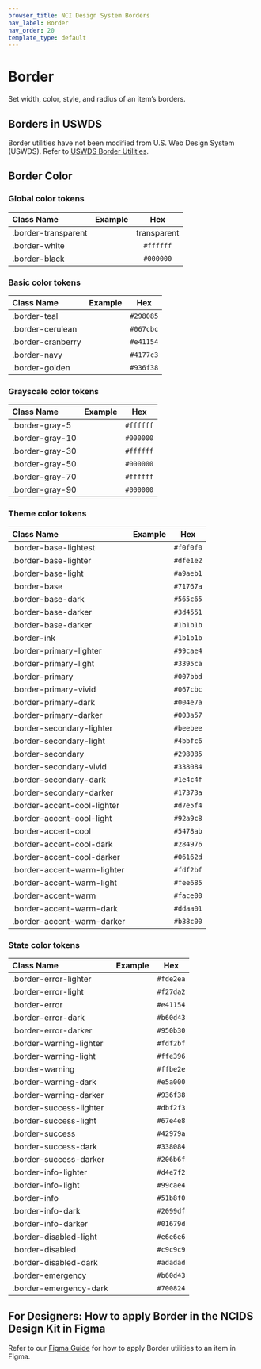 ```yaml
---
browser_title: NCI Design System Borders
nav_label: Border
nav_order: 20
template_type: default
---
```


# Border

Set width, color, style, and radius of an item’s borders.

## Borders in USWDS

Border utilities have not been modified from U.S. Web Design System (USWDS). Refer to [USWDS Border Utilities](https://designsystem.digital.gov/utilities/border/).

## Border Color

### Global color tokens

| Class Name          |                                                                              Example                                                                              |     Hex     |
| :------------------ | :---------------------------------------------------------------------------------------------------------------------------------------------------------------: | :---------: |
| .border-transparent | <div className="square-4 radius-sm .border-middle padding-05 bg-ink"><div className="square-3 radius-sm display-block border-1px border-transparent"></div></div> | transparent |
| .border-white       |    <div className="square-4 radius-sm .border-middle padding-05 bg-ink"><div className="square-3 radius-sm display-block border-1px border-white"></div></div>    |  `#ffffff`  |
| .border-black       |       <div className="square-4 radius-sm .border-middle padding-05"><div className="square-3 radius-sm display-block border-1px border-black"></div></div>        |  `#000000`  |

### Basic color tokens

| Class Name        |                                                                         Example                                                                          |    Hex    |
| :---------------- | :------------------------------------------------------------------------------------------------------------------------------------------------------: | :-------: |
| .border-teal      |   <div className="square-4 radius-sm .border-middle padding-05"><div className="square-3 radius-sm display-block border-1px border-teal"></div></div>    | `#298085` |
| .border-cerulean  | <div className="square-4 radius-sm .border-middle padding-05"><div className="square-3 radius-sm display-block border-1px border-cerulean"></div></div>  | `#067cbc` |
| .border-cranberry | <div className="square-4 radius-sm .border-middle padding-05"><div className="square-3 radius-sm display-block border-1px border-cranberry"></div></div> | `#e41154` |
| .border-navy      |   <div className="square-4 radius-sm .border-middle padding-05"><div className="square-3 radius-sm display-block border-1px border-navy"></div></div>    | `#4177c3` |
| .border-golden    |  <div className="square-4 radius-sm .border-middle padding-05"><div className="square-3 radius-sm display-block border-1px border-golden"></div></div>   | `#936f38` |

### Grayscale color tokens

| Class Name      |                                                                            Example                                                                            |    Hex    |
| :-------------- | :-----------------------------------------------------------------------------------------------------------------------------------------------------------: | :-------: |
| .border-gray-5  | <div className="square-4 radius-sm .border-middle padding-05 bg-ink"><div className="square-3 radius-sm display-block border-1px border-gray-5"></div></div>  | `#ffffff` |
| .border-gray-10 | <div className="square-4 radius-sm .border-middle padding-05 bg-ink"><div className="square-3 radius-sm display-block border-1px border-gray-10"></div></div> | `#000000` |
| .border-gray-30 | <div className="square-4 radius-sm .border-middle padding-05 bg-ink"><div className="square-3 radius-sm display-block border-1px border-gray-30"></div></div> | `#ffffff` |
| .border-gray-50 |    <div className="square-4 radius-sm .border-middle padding-05"><div className="square-3 radius-sm display-block border-1px border-gray-50"></div></div>     | `#000000` |
| .border-gray-70 |    <div className="square-4 radius-sm .border-middle padding-05"><div className="square-3 radius-sm display-block border-1px border-gray-70"></div></div>     | `#ffffff` |
| .border-gray-90 |    <div className="square-4 radius-sm .border-middle padding-05"><div className="square-3 radius-sm display-block border-1px border-gray-90"></div></div>     | `#000000` |

### Theme color tokens

| Class Name                  |                                                                                  Example                                                                                  |    Hex    |
| :-------------------------- | :-----------------------------------------------------------------------------------------------------------------------------------------------------------------------: | :-------: |
| .border-base-lightest       |    <div className="square-4 radius-sm .border-middle padding-05 bg-ink"><div className="square-3 radius-sm display-block border-1px border-base-lightest"></div></div>    | `#f0f0f0` |
| .border-base-lighter        |    <div className="square-4 radius-sm .border-middle padding-05 bg-ink"><div className="square-3 radius-sm display-block border-1px border-base-lighter"></div></div>     | `#dfe1e2` |
| .border-base-light          |     <div className="square-4 radius-sm .border-middle padding-05 bg-ink"><div className="square-3 radius-sm display-block border-1px border-base-light"></div></div>      | `#a9aeb1` |
| .border-base                |            <div className="square-4 radius-sm .border-middle padding-05"><div className="square-3 radius-sm display-block border-1px border-base"></div></div>            | `#71767a` |
| .border-base-dark           |         <div className="square-4 radius-sm .border-middle padding-05"><div className="square-3 radius-sm display-block border-1px border-base-dark"></div></div>          | `#565c65` |
| .border-base-darker         |        <div className="square-4 radius-sm .border-middle padding-05"><div className="square-3 radius-sm display-block border-1px border-base-darker"></div></div>         | `#3d4551` |
| .border-base-darker         |        <div className="square-4 radius-sm .border-middle padding-05"><div className="square-3 radius-sm display-block border-1px border-base-darkest"></div></div>        | `#1b1b1b` |
| .border-ink                 |            <div className="square-4 radius-sm .border-middle padding-05"><div className="square-3 radius-sm display-block border-1px border-ink"></div></div>             | `#1b1b1b` |
| .border-primary-lighter     |   <div className="square-4 radius-sm .border-middle padding-05 bg-ink"><div className="square-3 radius-sm display-block border-1px border-primary-lighter"></div></div>   | `#99cae4` |
| .border-primary-light       |    <div className="square-4 radius-sm .border-middle padding-05 bg-ink"><div className="square-3 radius-sm display-block border-1px border-primary-light"></div></div>    | `#3395ca` |
| .border-primary             |          <div className="square-4 radius-sm .border-middle padding-05"><div className="square-3 radius-sm display-block border-1px border-primary"></div></div>           | `#007bbd` |
| .border-primary-vivid       |       <div className="square-4 radius-sm .border-middle padding-05"><div className="square-3 radius-sm display-block border-1px border-primary-vivid"></div></div>        | `#067cbc` |
| .border-primary-dark        |        <div className="square-4 radius-sm .border-middle padding-05"><div className="square-3 radius-sm display-block border-1px border-primary-dark"></div></div>        | `#004e7a` |
| .border-primary-darker      |       <div className="square-4 radius-sm .border-middle padding-05"><div className="square-3 radius-sm display-block border-1px border-primary-darker"></div></div>       | `#003a57` |
| .border-secondary-lighter   |  <div className="square-4 radius-sm .border-middle padding-05 bg-ink"><div className="square-3 radius-sm display-block border-1px border-secondary-lighter"></div></div>  | `#beebee` |
| .border-secondary-light     |   <div className="square-4 radius-sm .border-middle padding-05 bg-ink"><div className="square-3 radius-sm display-block border-1px border-secondary-light"></div></div>   | `#4bbfc6` |
| .border-secondary           |         <div className="square-4 radius-sm .border-middle padding-05"><div className="square-3 radius-sm display-block border-1px border-secondary"></div></div>          | `#298085` |
| .border-secondary-vivid     |      <div className="square-4 radius-sm .border-middle padding-05"><div className="square-3 radius-sm display-block border-1px border-secondary-vivid"></div></div>       | `#338084` |
| .border-secondary-dark      |       <div className="square-4 radius-sm .border-middle padding-05"><div className="square-3 radius-sm display-block border-1px border-secondary-dark"></div></div>       | `#1e4c4f` |
| .border-secondary-darker    |      <div className="square-4 radius-sm .border-middle padding-05"><div className="square-3 radius-sm display-block border-1px border-secondary-darker"></div></div>      | `#17373a` |
| .border-accent-cool-lighter | <div className="square-4 radius-sm .border-middle padding-05 bg-ink"><div className="square-3 radius-sm display-block border-1px border-accent-cool-lighter"></div></div> | `#d7e5f4` |
| .border-accent-cool-light   |  <div className="square-4 radius-sm .border-middle padding-05 bg-ink"><div className="square-3 radius-sm display-block border-1px border-accent-cool-light"></div></div>  | `#92a9c8` |
| .border-accent-cool         |        <div className="square-4 radius-sm .border-middle padding-05"><div className="square-3 radius-sm display-block border-1px border-accent-cool"></div></div>         | `#5478ab` |
| .border-accent-cool-dark    |      <div className="square-4 radius-sm .border-middle padding-05"><div className="square-3 radius-sm display-block border-1px border-accent-cool-dark"></div></div>      | `#284976` |
| .border-accent-cool-darker  |     <div className="square-4 radius-sm .border-middle padding-05"><div className="square-3 radius-sm display-block border-1px border-accent-cool-darker"></div></div>     | `#06162d` |
| .border-accent-warm-lighter | <div className="square-4 radius-sm .border-middle padding-05 bg-ink"><div className="square-3 radius-sm display-block border-1px border-accent-warm-lighter"></div></div> | `#fdf2bf` |
| .border-accent-warm-light   |  <div className="square-4 radius-sm .border-middle padding-05 bg-ink"><div className="square-3 radius-sm display-block border-1px border-accent-warm-light"></div></div>  | `#fee685` |
| .border-accent-warm         |        <div className="square-4 radius-sm .border-middle padding-05"><div className="square-3 radius-sm display-block border-1px border-accent-warm"></div></div>         | `#face00` |
| .border-accent-warm-dark    |      <div className="square-4 radius-sm .border-middle padding-05"><div className="square-3 radius-sm display-block border-1px border-accent-warm-dark"></div></div>      | `#ddaa01` |
| .border-accent-warm-darker  |     <div className="square-4 radius-sm .border-middle padding-05"><div className="square-3 radius-sm display-block border-1px border-accent-warm-darker"></div></div>     | `#b38c00` |

### State color tokens

| Class Name              |                                                                                Example                                                                                |    Hex    |
| :---------------------- | :-------------------------------------------------------------------------------------------------------------------------------------------------------------------: | :-------: |
| .border-error-lighter   |  <div className="square-4 radius-sm .border-middle padding-05 bg-ink"><div className="square-3 radius-sm display-block border-1px border-error-lighter"></div></div>  | `#fde2ea` |
| .border-error-light     |   <div className="square-4 radius-sm .border-middle padding-05 bg-ink"><div className="square-3 radius-sm display-block border-1px border-error-light"></div></div>   | `#f27da2` |
| .border-error           |         <div className="square-4 radius-sm .border-middle padding-05"><div className="square-3 radius-sm display-block border-1px border-error"></div></div>          | `#e41154` |
| .border-error-dark      |       <div className="square-4 radius-sm .border-middle padding-05"><div className="square-3 radius-sm display-block border-1px border-error-dark"></div></div>       | `#b60d43` |
| .border-error-darker    |      <div className="square-4 radius-sm .border-middle padding-05"><div className="square-3 radius-sm display-block border-1px border-error-darker"></div></div>      | `#950b30` |
| .border-warning-lighter | <div className="square-4 radius-sm .border-middle padding-05 bg-ink"><div className="square-3 radius-sm display-block border-1px border-warning-lighter"></div></div> | `#fdf2bf` |
| .border-warning-light   |  <div className="square-4 radius-sm .border-middle padding-0 bg-ink5"><div className="square-3 radius-sm display-block border-1px border-warning-light"></div></div>  | `#ffe396` |
| .border-warning         |        <div className="square-4 radius-sm .border-middle padding-05"><div className="square-3 radius-sm display-block border-1px border-warning"></div></div>         | `#ffbe2e` |
| .border-warning-dark    |      <div className="square-4 radius-sm .border-middle padding-05"><div className="square-3 radius-sm display-block border-1px border-warning-dark"></div></div>      | `#e5a000` |
| .border-warning-darker  |     <div className="square-4 radius-sm .border-middle padding-05"><div className="square-3 radius-sm display-block border-1px border-warning-darker"></div></div>     | `#936f38` |
| .border-success-lighter | <div className="square-4 radius-sm .border-middle padding-05 bg-ink"><div className="square-3 radius-sm display-block border-1px border-success-lighter"></div></div> | `#dbf2f3` |
| .border-success-light   |  <div className="square-4 radius-sm .border-middle padding-05 bg-ink"><div className="square-3 radius-sm display-block border-1px border-success-light"></div></div>  | `#67e4e8` |
| .border-success         |        <div className="square-4 radius-sm .border-middle padding-05"><div className="square-3 radius-sm display-block border-1px border-success"></div></div>         | `#42979a` |
| .border-success-dark    |      <div className="square-4 radius-sm .border-middle padding-05"><div className="square-3 radius-sm display-block border-1px border-success-dark"></div></div>      | `#338084` |
| .border-success-darker  |     <div className="square-4 radius-sm .border-middle padding-05"><div className="square-3 radius-sm display-block border-1px border-success-darker"></div></div>     | `#206b6f` |
| .border-info-lighter    |  <div className="square-4 radius-sm .border-middle padding-05 bg-ink"><div className="square-3 radius-sm display-block border-1px border-info-lighter"></div></div>   | `#d4e7f2` |
| .border-info-light      |   <div className="square-4 radius-sm .border-middle padding-05 bg-ink"><div className="square-3 radius-sm display-block border-1px border-info-light"></div></div>    | `#99cae4` |
| .border-info            |          <div className="square-4 radius-sm .border-middle padding-05"><div className="square-3 radius-sm display-block border-1px border-info"></div></div>          | `#51b8f0` |
| .border-info-dark       |       <div className="square-4 radius-sm .border-middle padding-05"><div className="square-3 radius-sm display-block border-1px border-info-dark"></div></div>        | `#2099df` |
| .border-info-darker     |      <div className="square-4 radius-sm .border-middle padding-05"><div className="square-3 radius-sm display-block border-1px border-info-darker"></div></div>       | `#01679d` |
| .border-disabled-light  | <div className="square-4 radius-sm .border-middle padding-05 bg-ink"><div className="square-3 radius-sm display-block border-1px border-disabled-light"></div></div>  | `#e6e6e6` |
| .border-disabled        |        <div className="square-4 radius-sm .border-middle padding-05"><div className="square-3 radius-sm display-block border-1px border-disabled"></div></div>        | `#c9c9c9` |
| .border-disabled-dark   |     <div className="square-4 radius-sm .border-middle padding-05"><div className="square-3 radius-sm display-block border-1px border-disabled-dark"></div></div>      | `#adadad` |
| .border-emergency       |       <div className="square-4 radius-sm .border-middle padding-05"><div className="square-3 radius-sm display-block border-1px border-emergency"></div></div>        | `#b60d43` |
| .border-emergency-dark  |     <div className="square-4 radius-sm .border-middle padding-05"><div className="square-3 radius-sm display-block border-1px border-emergency-dark"></div></div>     | `#700824` |

## For Designers: How to apply Border in the NCIDS Design Kit in Figma

Refer to our [Figma Guide](/get-started/figma-guide) for how to apply Border utilities to an item in Figma.
